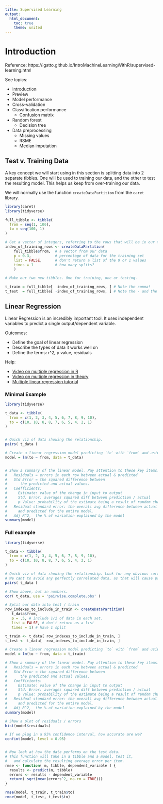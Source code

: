 ```yaml
---
title: Supervised Learning
output: 
  html_document:
    toc: true
    theme: united
---
```


# Introduction


Reference: https://lgatto.github.io/IntroMachineLearningWithR/supervised-learning.html

See topics:

- Introduction
- Preview
- Model performance
- Cross-validation
- Classification performance
  - Confusion matrix
- Random forest
  - Decision tree
- Data preprocessing
  - Missing values
  - RSME
  - Median imputation

## Test v. Training Data

A key concept we will start using in this section is splitting data into 2 separate tibbles. One will be used to training our data, and the other to test the resulting model. This helps us keep from over-training our data.

We will normally use the function `createDataPartition` from the `caret` library. 

```r
library(caret)
library(tidyverse)

full_tibble <- tibble(
  from = seq(1, 100),
  to = seq(100, 1)
)

# Get a vector of integers, referring to the rows that will be in our training data.
index_of_training_rows <- createDataPartition( 
    full_tibble$from,  # a vector from our data
    p = 0.3,           # percentage of data for the training set
    list = FALSE,      # don't return a list of the 0 or 1 values
    times = 1          # how many splits?
    )

# Make our two new tibbles. One for training, one or testing.

t_train = full_tibble[  index_of_training_rows, ] # Note the comma!
t_test  = full_tibble[ -index_of_training_rows, ] # Note the - and the comma!

```


## Linear Regression

Linear Regression is an incredibly important tool. It uses independent variables to predict a single output/dependent variable.

Outcomes:

- Define the goal of linear regression
- Describe the types of data it works well on
- Define the terms: r^2, p value, residuals

Help:

- [Video on multiple regression in R](https://www.youtube.com/watch?v=hokALdIst8k)
- [Video on multiple regression in theory](https://www.youtube.com/watch?v=zITIFTsivN8)
- [Multiple linear regression tutorial](https://bradleyboehmke.github.io/HOML/linear-regression.html)


### Minimal Example

```r
library(tidyverse)

t_data <- tibble(
  from = c(1, 2, 3, 4, 5, 6, 7, 8, 9, 10),
  to = c(10, 10, 8, 8, 7, 6, 5, 4, 2, 1)
)


# Quick viz of data showing the relationship.
pairs( t_data )

# Create a linear regression model predicting `to` with `from` and using the entire dataset.
model = lm(to ~ from, data = t_data)


# Show a summary of the linear model. Pay attention to these key items:
#   Residuals = errors in each row between actual & predicted
#   Std Error = the squared difference between
#      the predicted and actual values. 
#   Coefficients: 
#     Estimate: value of the change in input to output
#     Std. Error: averages squared diff between prediction / actual
#     p Value: probability of the estimate being a result of random chance
#   Residual standard error: the overall avg difference between actual
#     and predicted for the entire model. 
#   Adj R^2,  the % of variation explained by the model
summary(model)
```

### Full example

```r
library(tidyverse)

t_data <- tibble(
  from = c(1, 2, 3, 4, 5, 6, 7, 8, 9, 10),
  to = c(10, 10, 8, 8, 7, 6, 5, 4, 2, 1)
)

# Quick viz of data showing the relationship. Look for any obvious correlation values.
# We cant to avoid any perfectly correlated data, as that will cause problems in our regression.
pairs( t_data )

# Show above, but in numbers.
cor( t_data, use = 'pairwise.complete.obs' )

# Split our data into test / train
row_indexes_to_include_in_train <- createDataPartition( 
   t_data$from,
   p = .5, # include 1/2 of data in each set.
   list = FALSE, # don't return as a list
   times = 1) # have 1 split

t_train <- t_data[ row_indexes_to_include_in_train, ]
t_test <- t_data[ -row_indexes_to_include_in_train, ]

# Create a linear regression model predicting `to` with `from` and using the train dataset.
model = lm(to ~ from, data = t_train)

# Show a summary of the linear model. Pay attention to these key items:
#   Residuals = errors in each row between actual & predicted
#   Std Error = the squared difference between
#      the predicted and actual values. 
#   Coefficients: 
#     Estimate: value of the change in input to output
#     Std. Error: averages squared diff between prediction / actual
#     p Value: probability of the estimate being a result of random chance
#   Residual standard error: the overall avg difference between actual
#     and predicted for the entire model. 
#   Adj R^2,  the % of variation explained by the model
summary(model)

# Show a plot of residuals / errors
hist(model$residuals)

# If we plug in a 95% confidence interval, how accurate are we?
confint(model, level = 0.95)


# Now look at how the data performs on the test data.
# This function will take in a tibble and a model, test it,
#   and calculate the resulting average error per item.
rmse <- function( m, tibble, dependent_variable ) {
  results <- predict(m, tibble)
  errors <- results - dependent_variable
  return( sqrt(mean(errors^2, na.rm = TRUE)))
}

rmse(model, t_train, t_train$to)
rmse(model, t_test, t_test$to)

```
